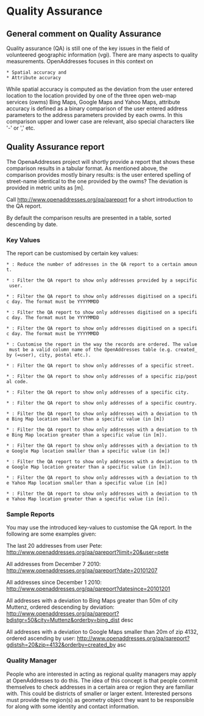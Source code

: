 = Quality Assurance =
== General comment on Quality Assurance ==
Quality assurance (QA) is still one of the key issues in the field of volunteered geographic information (vgi). There are many aspects to quality measurements. OpenAddresses focuses in this context on 
 * Spatial accuracy and
 * Attribute accuracy

While spatial accuracy is computed as the deviation from the user entered location to the location provided by one of the three open web-map services (owms) Bing Maps, Google Maps and Yahoo Maps, attribute accuracy is defined as a binary comparison of the user entered address parameters to the address parameters provided by each owms. In this comparison upper and lower case are relevant, also special characters like '-' or ',' etc.

== Quality Assurance report ==
The OpenaAddresses project will shortly provide a report that shows these comparison results in a tabular format. As mentioned above, the comparison provides mostly binary results: is the user entered spelling of street-name identical to the one provided by the owms? The deviation is provided in metric units as [m].

Call  http://www.openaddresses.org/qa/qareport for a short introduction to the QA report.

By default the comparison results are presented in a table, sorted descending by date.

=== Key Values ===
The report can be customised by certain key values:

 * {{{limit}}}: Reduce the number of addresses in the QA report to a certain amount.

 * {{{user}}}: Filter the QA report to show only addresses provided by a sepcific user.

 * {{{date}}}: Filter the QA report to show only addresses digitised on a specific day. The format must be YYYYMMDD

 * {{{datesince}}}: Filter the QA report to show only addresses digitised on a specific day. The format must be YYYYMMDD

 * {{{datesince}}}: Filter the QA report to show only addresses digitised on a specific day. The format must be YYYYMMDD

 * {{{orderby}}}: Customise the report in the way the records are ordered. The value must be a valid column name of the OpenAddresses table (e.g. created_by (=user), city, postal etc.).

 * {{{street}}}: Filter the QA report to show only addresses of a specific street.

 * {{{zip}}}: Filter the QA report to show only addresses of a specific zip/postal code.

 * {{{city}}}: Filter the QA report to show only addresses of a specific city.

 * {{{country}}}: Filter the QA report to show only addresses of a specific country.

 * {{{bdistsh}}}: Filter the QA report to show only addresses with a deviation to the Bing Map location smaller than a specific value (in [m])

 * {{{bdistgr}}}: Filter the QA report to show only addresses with a deviation to the Bing Map location greater than a specific value (in [m]).

 * {{{gdistsh}}}: Filter the QA report to show only addresses with a deviation to the Google Map location smaller than a specific value (in [m])

 * {{{gdistgr}}}: Filter the QA report to show only addresses with a deviation to the Google Map location greater than a specific value (in [m]).

 * {{{ydistsh}}}: Filter the QA report to show only addresses with a deviation to the Yahoo Map location smaller than a specific value (in [m])

 * {{{ydistgr}}}: Filter the QA report to show only addresses with a deviation to the Yahoo Map location greater than a specific value (in [m]).


=== Sample Reports ===
You may use the introduced key-values to customise the QA report. In the following are some examples given:


The last 20 addresses from user Pete:  
http://www.openaddresses.org/qa/qareport?limit=20&user=pete


All addresses from December 7 2010:
http://www.openaddresses.org/qa/qareport?date=20101207


All addresses since December 1 2010:
http://www.openaddresses.org/qa/qareport?datesince=20101201


All addresses with a deviation to Bing Maps greater than 50m of city Muttenz, ordered descending by deviation:
http://www.openaddresses.org/qa/qareport?bdistgr=50&city=Muttenz&orderby=bing_dist desc


All addresses with a deviation to Google Maps smaller than 20m of zip 4132, ordered ascending by user:
http://www.openaddresses.org/qa/qareport?gdistsh=20&zip=4132&orderby=created_by asc


=== Quality Manager ===

People who are interested in acting as regional quality managers may apply at OpenAddresses to do this. The idea of this concept is that people commit themselves to check addresses in a certain area or region they are familiar with. This could be districts of smaller or larger extent.
Interested persons must provide the region(s) as geometry object they want to be responsible for along with some identity and contact information.